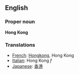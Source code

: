 ==English==

===Proper noun===
'''Hong Kong'''

===Translations===
*[[French]]: [[Hongkong]], Hong Kong
*[[Italian]]: Hong Kong ''f''
*[[Japanese]]: [[香港]]